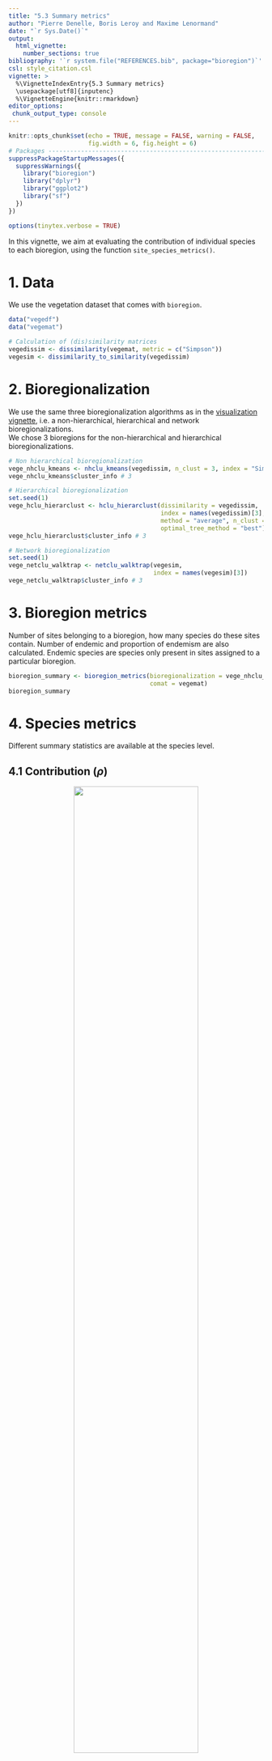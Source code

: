 ```yaml
---
title: "5.3 Summary metrics"
author: "Pierre Denelle, Boris Leroy and Maxime Lenormand"
date: "`r Sys.Date()`"
output: 
  html_vignette:
    number_sections: true
bibliography: '`r system.file("REFERENCES.bib", package="bioregion")`' 
csl: style_citation.csl    
vignette: >
  %\VignetteIndexEntry{5.3 Summary metrics}
  \usepackage[utf8]{inputenc}
  %\VignetteEngine{knitr::rmarkdown}
editor_options: 
 chunk_output_type: console
---
```


```r
knitr::opts_chunk$set(echo = TRUE, message = FALSE, warning = FALSE,
                      fig.width = 6, fig.height = 6)
# Packages --------------------------------------------------------------------
suppressPackageStartupMessages({
  suppressWarnings({
    library("bioregion")
    library("dplyr")
    library("ggplot2")
    library("sf")
  })
})

options(tinytex.verbose = TRUE)
```

In this vignette, we aim at evaluating the contribution of individual species
to each bioregion, using the function `site_species_metrics()`.

# 1. Data  

We use the vegetation dataset that comes with `bioregion`.

```r
data("vegedf")
data("vegemat")

# Calculation of (dis)similarity matrices
vegedissim <- dissimilarity(vegemat, metric = c("Simpson"))
vegesim <- dissimilarity_to_similarity(vegedissim)
```

# 2. Bioregionalization

We use the same three bioregionalization algorithms as in the
[visualization vignette](https://biorgeo.github.io/bioregion/articles/a5_visualization.html),
i.e. a non-hierarchical, hierarchical and network bioregionalizations.  
We chose 3 bioregions for the non-hierarchical and hierarchical
bioregionalizations.
<br>

```r
# Non hierarchical bioregionalization
vege_nhclu_kmeans <- nhclu_kmeans(vegedissim, n_clust = 3, index = "Simpson")
vege_nhclu_kmeans$cluster_info # 3

# Hierarchical bioregionalization
set.seed(1)
vege_hclu_hierarclust <- hclu_hierarclust(dissimilarity = vegedissim,
                                          index = names(vegedissim)[3],
                                          method = "average", n_clust = 3,
                                          optimal_tree_method = "best")
vege_hclu_hierarclust$cluster_info # 3

# Network bioregionalization
set.seed(1)
vege_netclu_walktrap <- netclu_walktrap(vegesim,
                                        index = names(vegesim)[3])
vege_netclu_walktrap$cluster_info # 3
```

# 3. Bioregion metrics

Number of sites belonging to a bioregion, how many species do these sites
contain. Number of endemic and proportion of endemism are also calculated.
Endemic species are species only present in sites assigned to a particular
bioregion.

```r
bioregion_summary <- bioregion_metrics(bioregionalization = vege_nhclu_kmeans,
                                       comat = vegemat)
bioregion_summary
```

# 4. Species metrics

Different summary statistics are available at the species level.

## 4.1 Contribution ($\rho$)

<center>
<img align="bottom" width="70%" height="70%" src="../man/figures/zscore_scheme.svg">
</center> 

<br>

The contribution index $\rho$ is calculated for each species x bioregion combination, following [@Lenormand2019].
<br>
Its formula is the following:

$$\rho_{ij} = \frac{n_{ij} - \frac{n_i n_j}{n}}{\sqrt{\frac{n - n_j}{n-1} (1-\frac{n_j}{n}) \frac{n_i n_j}{n}}}$$
with $n$ the number of sites, $n_i$ the number of sites in which species $i$
is present, $n_j$ the number of sites belonging to the bioregion $j$, $n_ij$
the number of occurrences of species $i$ in sites belonging to the bioregion
$j$.

## 4.2 Individual contributions

Affinity, fidelity and individual contributions describe how species are
linked to their bioregions. These metrics are presented in [@Bernardo2019].

Affinity of species to their region: $$A_i = \frac{R_i}{Z}$$
where $R_i$ is the occurrence/range size of species $i$ in its
associated bioregion, and $Z$ the total size (number of sites) of the
bioregion.

A high affinity means that the species is occupying most sites of its
associated bioregion.

Fidelity of species to their region: $$F_i = \frac{R_i}{D_i}$$
where $R_i$ is the occurrence/range size of species $i$ in its
associated bioregion, and $D_i$ is its total occurrence/range size.

A high fidelity means that the species is not present in other bioregions
than their associated one.

Indicator Value of species: $$IndVal = F_i \times A_i$$
<br>

# 5. Bipartite metrics

When running a community detection algorithm on a site x species matrix, both
sites and species get a bioregion assigned. The degree of affinity of both
types of nodes can therefore be directly assessed, with metrics like the
coefficient of participation `C` or the within-bioregion degree `z`.

## 5.1 Cz statistics

`Cz` metrics are derived from [@Guimera2005].
Their respective formula are:
$$C_i = 1 - \sum_{s=1}^{N_M}{{(\frac{k_is}{k_i}})^2}$$

where $k_{is}$ is the number of links of node (species or site) $i$
to nodes in bioregion $s$, and $k_i$ is the total degree of node
$i$. The participation coefficient of a node is therefore close to 1 if
its links are uniformly distributed among all the bioregions and 0 if all
its links are within its own bioregion.

And:
$$z_i = \frac{k_i - \overline{k_{si}}}{\sigma_{k_{si}}}$$

where $k_i$ is the number of links of node (species or site) $i$ to
other nodes in its bioregion $s_i$, $\overline{k_{si}}$ is the
average of $k$ over all the nodes in $s_i$, and
$\sigma_{k_{si}}$ is the standard deviation of $k$ in $s_i$.
The within-bioregion degree z-score measures how well-connected node $i$
is to other nodes in the bioregion.

## 5.2 Running the site_species_metrics function

We can now run the function `site_species_metrics()`.
<br>

```r
contrib_kmeans <- site_species_metrics(vege_nhclu_kmeans, vegemat,
                                       indices = "rho")
contrib_hclu <- site_species_metrics(vege_hclu_hierarclust, vegemat,
                                     indices = "rho")
contrib_netclu <- site_species_metrics(vege_netclu_walktrap, vegemat,
                                       indices = "rho")

# Cz indices
clust_bip <- netclu_greedy(vegedf, bipartite = TRUE)
cz_netclu <- site_species_metrics(bioregionalization = clust_bip,  comat = vegemat,
                                  net = vegedf, indices = "Cz")
```

`site_species_metrics()` outputs `data.frame` with the contribution metrics available
at the species level.

# 6. Spatial coherence

We use the metric of spatial coherence as in [@Divisek2016], except that we
replace the number of pixels per bioregion with the area of each coherent part.

The spatial coherence is expressed in percentage, and has the following
formula:

$$SC_j = 100 \times \frac{LargestPatch_j}{Area_j}$$

where $j$ is a bioregion.

Here is an example with the vegetation dataset.

```r
# Spatial coherence
vegedissim <- dissimilarity(vegemat)
hclu <- nhclu_kmeans(dissimilarity = vegedissim, n_clust = 4)
vegemap <- map_bioregions(hclu, vegesf, write_clusters = TRUE, plot = FALSE)

bioregion_metrics(bioregionalization = hclu, comat = vegemat, map = vegemap,
col_bioregion = 2) 
```

The bioregion 4 is almost constituted of one homogeneous block, which is why 
the spatial coherence is very close to 100 %.

```r
ggplot(vegemap) +
  geom_sf(aes(fill = as.factor(K_4))) +
  scale_fill_viridis_d("Bioregion") +
  theme_bw() +
  theme(legend.position = "bottom")
```


# 7. References
